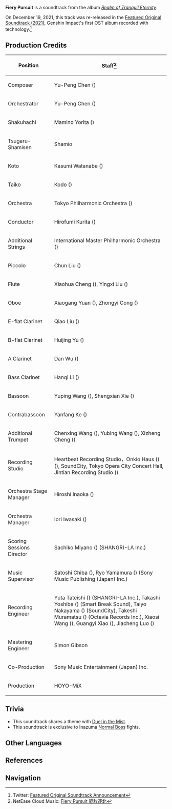 {{Soundtrack Infobox
|title          =
|image          = Realm of Tranquil Eternity.png
|album          = Realm of Tranquil Eternity
|disc           = 3
|number         = 62
|featured       =
|featured2      =
|featured3      =
|featured_disc  =
|featured_disc2 =
|featured_disc3 =
|youtube_id     = B2JFHBB-zRE
|youtube_time   = 770
|spotify_id     = 2l0zHq18cbYPlWInhmt5iq
|played_in      = Inazuma Battle Theme; Normal Boss
|during         = [[Inazuma]] ([[Normal Boss]])
|domain         =
|previous       = Overlord of the Thunderstorm
|next           = 
}}
'''Fiery Pursuit''' is a soundtrack from the album ''[[Realm of Tranquil Eternity]]''.

On December 19, 2021, this track was re-released in the [[Featured Original Soundtrack (2021)]], Genshin Impact's first OST album recorded with {{w|Dolby Atmos}} technology.<ref>Twitter: [https://twitter.com/genshinimpact/status/1472423184171343872 Featured Original Soundtrack Announcement]</ref>

==Production Credits==
{| class="wikitable" style="text-align:left; height:0.5em"
! Position
! Staff<ref>NetEase Cloud Music: [https://music.163.com/#/song?id=1879098466 Fiery Pursuit 驱敌逐北]</ref>
|-
! Composer
| Yu-Peng Chen ({{zh|陈致逸}})
|-
! Orchestrator
| Yu-Peng Chen ({{zh|陈致逸}})
|-
! Shakuhachi
| Mamino Yorita ({{ja|寄田 真見乃}})
|-
! Tsugaru-Shamisen
| Shamio
|-
! Koto
| Kasumi Watanabe ({{ja|渡邊 香澄}})
|-
! Taiko
| Kodo ({{ja|太鼓芸能集団 鼓童}})
|-
! Orchestra
| Tokyo Philharmonic Orchestra ({{ja|東京フィルハーモニー交響楽団}})
|-
! Conductor
| Hirofumi Kurita ({{ja|栗田 博文}})
|-
! Additional Strings
| International Master Philharmonic Orchestra ({{zh|国际首席爱乐乐团}})
|-
! Piccolo
| Chun Liu ({{zh|短笛}})
|-
! Flute
| Xiaohua Cheng ({{zh|程晓华}}), Yingxi Liu ({{zh|刘颖熙}})
|-
! Oboe
| Xiaogang Yuan ({{zh|袁小钢}}), Zhongyi Cong ({{zh|丛众一}})
|-
! E-flat Clarinet
| Qiao Liu ({{zh|刘峤}})
|-
! B-flat Clarinet
| Huijing Yu ({{zh|庾慧晶}})
|-
! A Clarinet
| Dan Wu ({{zh|吴丹}})
|-
! Bass Clarinet
| Hanqi Li ({{zh|李翰琪}})
|-
! Bassoon
| Yuping Wang ({{zh|王昱平}}), Shengxian Xie ({{zh|谢圣娴}})
|-
! Contrabassoon
| Yanfang Ke ({{zh|柯燕芳}})
|-
! Additional Trumpet
| Chenxing Wang ({{zh|王晨醒}}), Yubing Wang ({{zh|王与兵}}), Xizheng Cheng ({{zh|程锡峥}})
|-
! Recording Studio
| Heartbeat Recording Studio，Onkio Haus ({{ja|音響ハウス}}) ({{zh|音響ハウス}}), SoundCity, Tokyo Opera City Concert Hall, Jintian Recording Studio ({{zh|金田录音棚}})
|-
! Orchestra Stage Manager
| Hiroshi Inaoka ({{ja|稲岡 宏司}})
|-
! Orchestra Manager
| Iori Iwasaki ({{ja|岩崎 井織}})
|-
! Scoring Sessions Director
| Sachiko Miyano ({{ja|宮野 幸子}}) (SHANGRI-LA Inc.)
|-
! Music Supervisor
| Satoshi Chiba ({{ja|千葉 智史}}), Ryo Yamamura ({{ja|山村 涼}}) (Sony Music Publishing (Japan) Inc.)
|-
! Recording Engineer
| Yuta Tateishi ({{ja|立石 佑太}}) (SHANGRI-LA Inc.), Takashi Yoshiba ({{ja|吉羽 貴史}}) (Smart Break Sound), Taiyo Nakayama ({{ja|中山 太陽}}) (SoundCity), Takeshi Muramatsu ({{ja|村松 健}}) (Octavia Records Inc.), Xiaosi Wang ({{zh|王小四}}), Guangyi Xiao ({{zh|肖广一}}), Jiacheng Luo ({{zh|罗嘉成}})
|-
! Mastering Engineer
| Simon Gibson
|-
! Co-Production
| Sony Music Entertainment (Japan) Inc.
|-
! Production
| HOYO-MiX
|}

==Trivia==
* This soundtrack shares a theme with [[Duel in the Mist]].
* This soundtrack is exclusive to Inazuma [[Normal Boss]] fights.

==Other Languages==
{{Other Languages
|en      = Fiery Pursuit
|zhs     = 驱敌逐北
|zhs_rm  = Qūdí Zhúběi
|zht     = 驅敵逐北
|zht_rm  = Qūdí Zhúběi
|zh_tl   = 
|ja      = 追奔逐北
|ja_rm   = Tsuihon Chikuhoku
|ja_tl   = Pursuing Fleeing Enemies{{Sino|ja}}
|tr      = 
|tr_tl   = 
|it      = 
|it_tl   = 
}}

==References==
{{Reflist}}

==Navigation==
{{Soundtrack Navbox|Realm of Tranquil Eternity}}